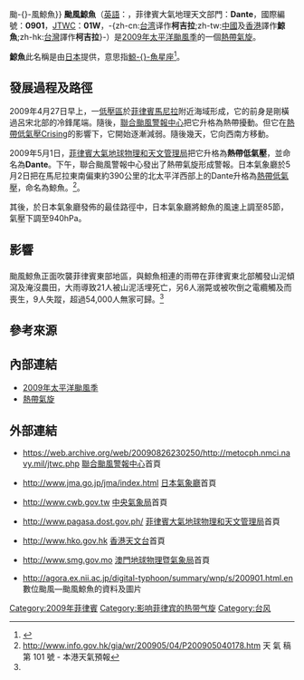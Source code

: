 {{NoteUTC+8}}
{{noteTA
|G1=Typhoon
|G2=CWBTyphoonOld
|T=zh:颱風鯨魚 (2009年);zh-cn:强台风鲸鱼 (2009年);zh-tw:中度颱風柯吉拉 (2009年);zh-hk:颱風鯨魚 (2009年)
|1=zh-cn:鲸鱼;zh-tw:柯吉拉;zh-hk:鯨魚
|2=zh:颱風鯨魚;zh-cn:强台风鲸鱼;zh-tw:中度颱風柯吉拉;zh-hk:颱風鯨魚
|3=zh:Typhoon Kujira; zh-cn:Severe Typhoon Kujira; zh-tw:Moderate Typhoon Kujira; zh-hk:Typhoon Kujira
}}
{{About|2009年的颱風鯨魚|其他名為鯨魚的風暴|颱風鯨魚{{!}}颱-{}-風鯨魚}}
{{颱風基礎資訊
|颱風名稱              = 颱風鯨魚
|外文名稱              = Typhoon Kujira
|外文語言              = 英語
|十分鐘平均風速JMA      = 85|JMA=knot
|十分鐘平均風速CWB      = 43|CWB=m/s
|十分鐘平均風速KMA      = 46|KMA=m/s
|十分鐘平均風速HKO      = 148
|十分鐘平均風速PAGASA   = 130
|二分鐘平均風速         = 42|NMC=m/s
|一分鐘平均風速         = 115|SSHS=knot
|代表圖像              = Kujira May 4 2009 1350Z.png
|代表圖像名稱           = 巅峰强度的颱風鯨魚
|形成日期              = 2009年5月1日
|轉化日期              = 2009年5月8日
|消散日期              = 2009年5月13日
|最低氣壓              = 940
|瞬間最大陣風          = 220
|財產損失              = 
|死傷人數              = 27死8失蹤<ref name="fa">{{cite web |url=http://ph.news.yahoo.com/afp/20090506/tap-philippines-weather-storm-5cc1ef8.html |title=存档副本 |accessdate=2009-05-07 |deadurl=yes |archiveurl=https://web.archive.org/web/20090511155855/http://ph.news.yahoo.com/afp/20090506/tap-philippines-weather-storm-5cc1ef8.html |archivedate=2009-05-11 }}</ref>
|影響地區              = {{PHI}}
|備註                  = <small>[[菲律賓大氣地球物理和天文管理局|菲律賓大氣地球物理和天文管理局]]在此熱帶氣旋離開其責任範圍之後，沒有再更新其風速資料</small>
|颱風路徑圖            = Kujira 2009 track.png
|風季年份              = 2009
|風季位置              = 太平洋
}}
{{Portal phs}}
'''颱風鯨魚'''（[[英語|英語]]：{{lang|en|Typhoon Kujira}}，菲律賓大氣地理天文部門：'''Dante'''，國際編號：'''0901'''，[[JTWC|JTWC]]：'''01W'''，-{zh-cn:[[台湾|台湾]]译作'''柯吉拉''';zh-tw:[[中國|中國]]及[[香港|香港]]譯作'''鯨魚''';zh-hk:[[台灣|台灣]]譯作'''柯吉拉'''}-）是[[2009年太平洋颱風季|2009年太平洋颱風季]]的一個[[熱帶氣旋|熱帶氣旋]]。

'''鯨魚'''此名稱是由[[日本|日本]]提供，意思指[[鯨魚座|鯨-{}-魚星座]]<ref>{{Cite web |url=http://www.hko.gov.hk/informtc/sound/tc_pronunciation2008c.htm |title=存档副本 |accessdate=2009-05-04 |archive-date=2008-12-18 |archive-url=https://web.archive.org/web/20081218051544/http://www.hko.gov.hk/informtc/sound/tc_pronunciation2008c.htm |dead-url=no }}</ref>。

==發展過程及路徑==
{{phs wikify}}
2009年4月27日早上，一[[低壓區|低壓區]]於[[菲律賓|菲律賓]][[馬尼拉|馬尼拉]]附近海域形成，它的前身是剛橫過呂宋北部的冷鋒尾端。隨後，[[聯合颱風警報中心|聯合颱風警報中心]]把它升格為熱帶擾動。但它在[[2009年太平洋颱風季#熱帶低氣壓_2|熱帶低氣壓Crising]]的影響下，它開始逐漸減弱。隨後幾天，它向西南方移動。

2009年5月1日，[[菲律賓大氣地球物理和天文管理局|菲律賓大氣地球物理和天文管理局]]把它升格為'''熱帶低氣壓'''，並命名為'''Dante'''。下午，聯合颱風警報中心發出了熱帶氣旋形成警報。日本氣象廳於5月2日把在馬尼拉東南偏東約390公里的北太平洋西部上的Dante升格為[[熱帶低氣壓|熱帶低氣壓]]，命名為鯨魚。<ref>http://www.info.gov.hk/gia/wr/200905/04/P200905040178.htm 天 氣 稿 第 101 號 - 本港天氣預報</ref>。

其後，於日本氣象廳發佈的最佳路徑中，日本氣象廳將鯨魚的風速上調至85節，氣壓下調至940hPa。

==影響==
==={{PHI}}===
颱風鯨魚正面吹襲菲律賓東部地區，與鯨魚相連的雨帶在菲律賓東北部觸發山泥傾瀉及淹沒農田，大雨導致21人被山泥活埋死亡，另6人溺斃或被吹倒之電纜觸及而喪生，9人失蹤，超過54,000人無家可歸。<ref name="fa"/>

==參考來源==
{{reflist}}

==內部連結==
{{Commons cat|Typhoon Kujira (2009)}}
*[[2009年太平洋颱風季|2009年太平洋颱風季]]
*[[熱帶氣旋|熱帶氣旋]]

==外部連結==
*{{en}}https://web.archive.org/web/20090826230250/http://metocph.nmci.navy.mil/jtwc.php [[聯合颱風警報中心|聯合颱風警報中心]]首頁
*{{ja}}http://www.jma.go.jp/jma/index.html {{Wayback|url=http://www.jma.go.jp/jma/index.html |date=20110320125420 }} [[日本氣象廳|日本氣象廳]]首頁
*{{zh-tw}}http://www.cwb.gov.tw {{Wayback|url=http://www.cwb.gov.tw/ |date=20181025071210 }} [[中央氣象局|中央氣象局]]首頁
*{{en}}http://www.pagasa.dost.gov.ph/ {{Wayback|url=http://www.pagasa.dost.gov.ph/ |date=20081216234000 }} [[菲律賓大氣地球物理和天文管理局|菲律賓大氣地球物理和天文管理局]]首頁
*{{zh}}http://www.hko.gov.hk {{Wayback|url=http://www.hko.gov.hk/ |date=20110224003313 }} [[香港天文台|香港天文台]]首頁
*{{zh}}http://www.smg.gov.mo {{Wayback|url=http://www.smg.gov.mo/ |date=20140517030343 }} [[澳門地球物理暨氣象局|澳門地球物理暨氣象局]]首頁
*{{en}}http://agora.ex.nii.ac.jp/digital-typhoon/summary/wnp/s/200901.html.en {{Wayback|url=http://agora.ex.nii.ac.jp/digital-typhoon/summary/wnp/s/200901.html.en |date=20140809185447 }} 數位颱風—颱風鯨魚的資料及圖片

{{2009 Pacific typhoon season buttons}}

[[Category:2009年菲律賓|Category:2009年菲律賓]]
[[Category:影响菲律宾的热带气旋|Category:影响菲律宾的热带气旋]]
[[Category:台风|Category:台风]]